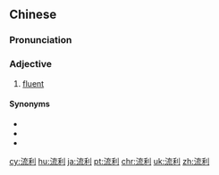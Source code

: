 ==Chinese==
{{zh-forms}}

===Pronunciation===
{{zh-pron
|m=liúlì
|c=lau4 lei6
|h=pfs=liù-li
|mn=liû-lī
|ma=Zh-liúlì.ogg
|cat=a
}}

===Adjective===
{{zh-adj}}

# [[fluent]]

====Synonyms====
* {{zh-l|滔滔}}
* {{zh-l|暢達}}
* {{zh-l|伶俐}}

{{zh-cat|Elementary}}

[[cy:流利]]
[[hu:流利]]
[[ja:流利]]
[[pt:流利]]
[[chr:流利]]
[[uk:流利]]
[[zh:流利]]
